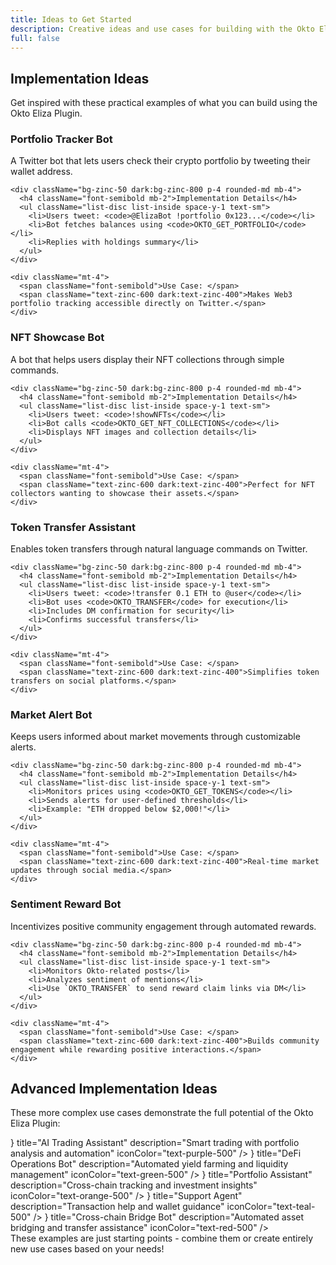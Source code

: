 ```yaml
---
title: Ideas to Get Started
description: Creative ideas and use cases for building with the Okto Eliza Plugin
full: false
---
```



<AIMarkdownComponent isIndex={false} />

## Implementation Ideas

Get inspired with these practical examples of what you can build using the Okto Eliza Plugin.


<div className="grid grid-cols-1 gap-6 mt-8">
  <div className="p-6 rounded-lg border-2 border-zinc-200 dark:border-zinc-700 hover:border-zinc-300 dark:hover:border-zinc-600 transition-all">
    <h3 className="text-xl font-bold mb-3">Portfolio Tracker Bot</h3>
    <p className="text-zinc-600 dark:text-zinc-400 mb-4">
      A Twitter bot that lets users check their crypto portfolio by tweeting their wallet address.
    </p>
    
    <div className="bg-zinc-50 dark:bg-zinc-800 p-4 rounded-md mb-4">
      <h4 className="font-semibold mb-2">Implementation Details</h4>
      <ul className="list-disc list-inside space-y-1 text-sm">
        <li>Users tweet: <code>@ElizaBot !portfolio 0x123...</code></li>
        <li>Bot fetches balances using <code>OKTO_GET_PORTFOLIO</code></li>
        <li>Replies with holdings summary</li>
      </ul>
    </div>
    
    <div className="mt-4">
      <span className="font-semibold">Use Case: </span>
      <span className="text-zinc-600 dark:text-zinc-400">Makes Web3 portfolio tracking accessible directly on Twitter.</span>
    </div>
  </div>

  <div className="p-6 rounded-lg border-2 border-zinc-200 dark:border-zinc-700 hover:border-zinc-300 dark:hover:border-zinc-600 transition-all">
    <h3 className="text-xl font-bold mb-3">NFT Showcase Bot</h3>
    <p className="text-zinc-600 dark:text-zinc-400 mb-4">
      A bot that helps users display their NFT collections through simple commands.
    </p>
    
    <div className="bg-zinc-50 dark:bg-zinc-800 p-4 rounded-md mb-4">
      <h4 className="font-semibold mb-2">Implementation Details</h4>
      <ul className="list-disc list-inside space-y-1 text-sm">
        <li>Users tweet: <code>!showNFTs</code></li>
        <li>Bot calls <code>OKTO_GET_NFT_COLLECTIONS</code></li>
        <li>Displays NFT images and collection details</li>
      </ul>
    </div>
    
    <div className="mt-4">
      <span className="font-semibold">Use Case: </span>
      <span className="text-zinc-600 dark:text-zinc-400">Perfect for NFT collectors wanting to showcase their assets.</span>
    </div>
  </div>

  <div className="p-6 rounded-lg border-2 border-zinc-200 dark:border-zinc-700 hover:border-zinc-300 dark:hover:border-zinc-600 transition-all">
    <h3 className="text-xl font-bold mb-3">Token Transfer Assistant</h3>
    <p className="text-zinc-600 dark:text-zinc-400 mb-4">
      Enables token transfers through natural language commands on Twitter.
    </p>
    
    <div className="bg-zinc-50 dark:bg-zinc-800 p-4 rounded-md mb-4">
      <h4 className="font-semibold mb-2">Implementation Details</h4>
      <ul className="list-disc list-inside space-y-1 text-sm">
        <li>Users tweet: <code>!transfer 0.1 ETH to @user</code></li>
        <li>Bot uses <code>OKTO_TRANSFER</code> for execution</li>
        <li>Includes DM confirmation for security</li>
        <li>Confirms successful transfers</li>
      </ul>
    </div>
    
    <div className="mt-4">
      <span className="font-semibold">Use Case: </span>
      <span className="text-zinc-600 dark:text-zinc-400">Simplifies token transfers on social platforms.</span>
    </div>
  </div>

  <div className="p-6 rounded-lg border-2 border-zinc-200 dark:border-zinc-700 hover:border-zinc-300 dark:hover:border-zinc-600 transition-all">
    <h3 className="text-xl font-bold mb-3">Market Alert Bot</h3>
    <p className="text-zinc-600 dark:text-zinc-400 mb-4">
      Keeps users informed about market movements through customizable alerts.
    </p>
    
    <div className="bg-zinc-50 dark:bg-zinc-800 p-4 rounded-md mb-4">
      <h4 className="font-semibold mb-2">Implementation Details</h4>
      <ul className="list-disc list-inside space-y-1 text-sm">
        <li>Monitors prices using <code>OKTO_GET_TOKENS</code></li>
        <li>Sends alerts for user-defined thresholds</li>
        <li>Example: "ETH dropped below $2,000!"</li>
      </ul>
    </div>
    
    <div className="mt-4">
      <span className="font-semibold">Use Case: </span>
      <span className="text-zinc-600 dark:text-zinc-400">Real-time market updates through social media.</span>
    </div>
  </div>

  <div className="p-6 rounded-lg border-2 border-zinc-200 dark:border-zinc-700 hover:border-zinc-300 dark:hover:border-zinc-600 transition-all">
    <h3 className="text-xl font-bold mb-3">Sentiment Reward Bot</h3>
    <p className="text-zinc-600 dark:text-zinc-400 mb-4">
      Incentivizes positive community engagement through automated rewards.
    </p>
    
    <div className="bg-zinc-50 dark:bg-zinc-800 p-4 rounded-md mb-4">
      <h4 className="font-semibold mb-2">Implementation Details</h4>
      <ul className="list-disc list-inside space-y-1 text-sm">
        <li>Monitors Okto-related posts</li>
        <li>Analyzes sentiment of mentions</li>
        <li>Use `OKTO_TRANSFER` to send reward claim links via DM</li>
      </ul>
    </div>
    
    <div className="mt-4">
      <span className="font-semibold">Use Case: </span>
      <span className="text-zinc-600 dark:text-zinc-400">Builds community engagement while rewarding positive interactions.</span>
    </div>
  </div>
  
</div>

## Advanced Implementation Ideas

These more complex use cases demonstrate the full potential of the Okto Eliza Plugin:

<div className="grid grid-cols-1 md:grid-cols-3 gap-6 mt-8">
  <FeatureCard
    icon={<Brain size={20} />}
    title="AI Trading Assistant"
    description="Smart trading with portfolio analysis and automation"
    iconColor="text-purple-500"
  />
  <FeatureCard
    icon={<Coins size={20} />}
    title="DeFi Operations Bot"
    description="Automated yield farming and liquidity management"
    iconColor="text-green-500"
  />
  <FeatureCard
    icon={<Users size={20} />}
    title="Portfolio Assistant"
    description="Cross-chain tracking and investment insights"
    iconColor="text-orange-500"
  />
  <FeatureCard
    icon={<Headphones size={20} />}
    title="Support Agent"
    description="Transaction help and wallet guidance"
    iconColor="text-teal-500"
  />
  <FeatureCard
    icon={<Network size={20} />}
    title="Cross-chain Bridge Bot"
    description="Automated asset bridging and transfer assistance"
    iconColor="text-red-500"
  />
</div>

<Callout type="info" emoji="💡">
These examples are just starting points - combine them or create entirely new use cases based on your needs!
</Callout>





